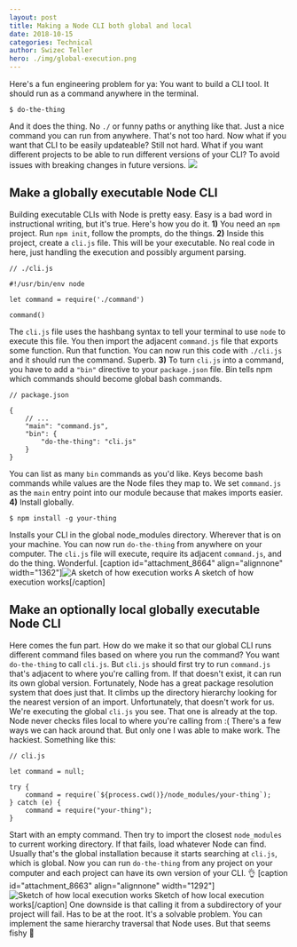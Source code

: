 ```yaml
---
layout: post
title: Making a Node CLI both global and local
date: 2018-10-15
categories: Technical
author: Swizec Teller
hero: ./img/global-execution.png
---
```


Here's a fun engineering problem for ya: You want to build a CLI tool. It should run as a command anywhere in the terminal.

    $ do-the-thing

And it does the thing. No `./` or funny paths or anything like that. Just a nice command you can run from anywhere. That's not too hard. Now what if you want that CLI to be easily updateable? Still not hard. What if you want different projects to be able to run different versions of your CLI? To avoid issues with breaking changes in future versions. ![](./img/giphy.gif)

## Make a globally executable Node CLI

Building executable CLIs with Node is pretty easy. Easy is a bad word in instructional writing, but it's true. Here's how you do it. **1)** You need an `npm` project. Run `npm init`, follow the prompts, do the things. **2)** Inside this project, create a `cli.js` file. This will be your executable. No real code in here, just handling the execution and possibly argument parsing.

    // ./cli.js

    #!/usr/bin/env node

    let command = require('./command')

    command()

The `cli.js` file uses the hashbang syntax to tell your terminal to use `node` to execute this file. You then import the adjacent `command.js` file that exports some function. Run that function. You can now run this code with `./cli.js` and it should run the command. Superb. **3)** To turn `cli.js` into a command, you have to add a `"bin"` directive to your `package.json` file. Bin tells npm which commands should become global bash commands.

    // package.json

    {
        // ...
        "main": "command.js",
        "bin": {
            "do-the-thing": "cli.js"
        }
    }

You can list as many `bin` commands as you'd like. Keys become bash commands while values are the Node files they map to. We set `command.js` as the `main` entry point into our module because that makes imports easier. **4)** Install globally.

    $ npm install -g your-thing

Installs your CLI in the global node_modules directory. Wherever that is on your machine. You can now run `do-the-thing` from anywhere on your computer. The `cli.js` file will execute, require its adjacent `command.js`, and do the thing. Wonderful. \[caption id="attachment_8664" align="alignnone" width="1362"]![A sketch of how execution works](./img/global-execution.png) A sketch of how execution works\[/caption]

## Make an optionally local globally executable Node CLI

Here comes the fun part. How do we make it so that our global CLI runs different command files based on where you run the command? You want `do-the-thing` to call `cli.js`. But `cli.js` should first try to run `command.js` that's adjacent to where you're calling from. If that doesn't exist, it can run its own global version. Fortunately, Node has a great package resolution system that does just that. It climbs up the directory hierarchy looking for the nearest version of an import. Unfortunately, that doesn't work for us. We're executing the global `cli.js` you see. That one is already at the top. Node never checks files local to where you're calling from :( There's a few ways we can hack around that. But only one I was able to make work. The hackiest. Something like this:

    // cli.js

    let command = null;

    try {
        command = require(`${process.cwd()}/node_modules/your-thing`);
    } catch (e) {
        command = require("your-thing");
    }

Start with an empty command. Then try to import the closest `node_modules` to current working directory. If that fails, load whatever Node can find. Usually that's the global installation because it starts searching at `cli.js`, which is global. Now you can run `do-the-thing` from any project on your computer and each project can have its own version of your CLI. 👌 \[caption id="attachment_8663" align="alignnone" width="1292"]![Sketch of how local execution works](./img/local-execution.png) Sketch of how local execution works\[/caption] One downside is that calling it from a subdirectory of your project will fail. Has to be at the root. It's a solvable problem. You can implement the same hierarchy traversal that Node uses. But that seems fishy 🤔
